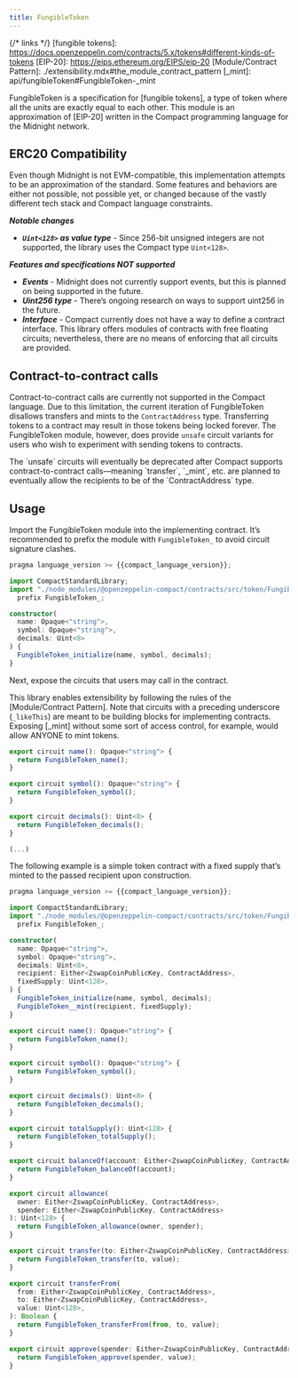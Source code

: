 ```yaml
---
title: FungibleToken
---
```


{/* links */}
[fungible tokens]: https://docs.openzeppelin.com/contracts/5.x/tokens#different-kinds-of-tokens
[EIP-20]: https://eips.ethereum.org/EIPS/eip-20
[Module/Contract Pattern]: ./extensibility.mdx#the_module_contract_pattern
[_mint]: api/fungibleToken#FungibleToken-_mint

FungibleToken is a specification for [fungible tokens],
a type of token where all the units are exactly equal to each other.
This module is an approximation of [EIP-20] written in the Compact programming language for the Midnight network.

## ERC20 Compatibility

Even though Midnight is not EVM-compatible, this implementation attempts to be an approximation of the standard.
Some features and behaviors are either not possible, not possible yet,
or changed because of the vastly different tech stack and Compact language constraints.

***Notable changes***

* ***`Uint<128>` as value type*** - Since 256-bit unsigned integers are not supported,
the library uses the Compact type `Uint<128>`.

***Features and specifications NOT supported***

* ***Events*** - Midnight does not currently support events, but this is planned on being supported in the future.
* ***Uint256 type*** - There’s ongoing research on ways to support uint256 in the future.
* ***Interface*** - Compact currently does not have a way to define a contract interface.
This library offers modules of contracts with free floating circuits;
nevertheless, there are no means of enforcing that all circuits are provided.

## Contract-to-contract calls

Contract-to-contract calls are currently not supported in the Compact language.
Due to this limitation, the current iteration of FungibleToken disallows transfers and mints to the `ContractAddress` type.
Transferring tokens to a contract may result in those tokens being locked forever.
The FungibleToken module, however, does provide `unsafe` circuit variants for users who wish to experiment with sending tokens to contracts.

<Callout type='warn'>
The `unsafe` circuits will eventually be deprecated after Compact supports contract-to-contract calls—meaning
`transfer`, `_mint`, etc. are planned to eventually allow the recipients to be of the `ContractAddress` type.
</Callout>

## Usage

Import the FungibleToken module into the implementing contract.
It’s recommended to prefix the module with `FungibleToken_` to avoid circuit signature clashes.

```typescript
pragma language_version >= {{compact_language_version}};

import CompactStandardLibrary;
import "./node_modules/@openzeppelin-compact/contracts/src/token/FungibleToken"
  prefix FungibleToken_;

constructor(
  name: Opaque<"string">,
  symbol: Opaque<"string">,
  decimals: Uint<8>
) {
  FungibleToken_initialize(name, symbol, decimals);
}

```

Next, expose the circuits that users may call in the contract.

This library enables extensibility by following the rules of the [Module/Contract Pattern].
Note that circuits with a preceding underscore (`_likeThis`) are meant to be building blocks for implementing contracts.
Exposing [_mint] without some sort of access control, for example, would allow ANYONE to mint tokens.

```typescript
export circuit name(): Opaque<"string"> {
  return FungibleToken_name();
}

export circuit symbol(): Opaque<"string"> {
  return FungibleToken_symbol();
}

export circuit decimals(): Uint<8> {
  return FungibleToken_decimals();
}

(...)
```

The following example is a simple token contract with a fixed supply that’s minted to the passed recipient upon construction.

```typescript
pragma language_version >= {{compact_language_version}};

import CompactStandardLibrary;
import "./node_modules/@openzeppelin-compact/contracts/src/token/FungibleToken"
  prefix FungibleToken_;

constructor(
  name: Opaque<"string">,
  symbol: Opaque<"string">,
  decimals: Uint<8>,
  recipient: Either<ZswapCoinPublicKey, ContractAddress>,
  fixedSupply: Uint<128>,
) {
  FungibleToken_initialize(name, symbol, decimals);
  FungibleToken__mint(recipient, fixedSupply);
}

export circuit name(): Opaque<"string"> {
  return FungibleToken_name();
}

export circuit symbol(): Opaque<"string"> {
  return FungibleToken_symbol();
}

export circuit decimals(): Uint<8> {
  return FungibleToken_decimals();
}

export circuit totalSupply(): Uint<128> {
  return FungibleToken_totalSupply();
}

export circuit balanceOf(account: Either<ZswapCoinPublicKey, ContractAddress>): Uint<128> {
  return FungibleToken_balanceOf(account);
}

export circuit allowance(
  owner: Either<ZswapCoinPublicKey, ContractAddress>,
  spender: Either<ZswapCoinPublicKey, ContractAddress>
): Uint<128> {
  return FungibleToken_allowance(owner, spender);
}

export circuit transfer(to: Either<ZswapCoinPublicKey, ContractAddress>, value: Uint<128>): Boolean {
  return FungibleToken_transfer(to, value);
}

export circuit transferFrom(
  from: Either<ZswapCoinPublicKey, ContractAddress>,
  to: Either<ZswapCoinPublicKey, ContractAddress>,
  value: Uint<128>,
): Boolean {
  return FungibleToken_transferFrom(from, to, value);
}

export circuit approve(spender: Either<ZswapCoinPublicKey, ContractAddress>, value: Uint<128>): Boolean {
  return FungibleToken_approve(spender, value);
}

```
